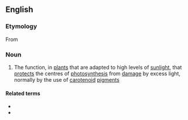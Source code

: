 ==English==

===Etymology===
From {{prefix|en|photo|protection}}

===Noun===
{{en-noun|-}}

# The function, in [[plant]]s that are adapted to high levels of [[sunlight]], that [[protect]]s the centres of [[photosynthesis]] from [[damage]] by excess light, normally by the use of [[carotenoid]] [[pigment]]s

====Related terms====
* {{l|en|photoprotective}}
* {{l|en|photoprotector}}
